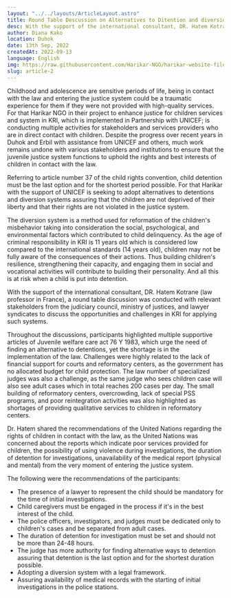 ```yaml
---
layout: "../../layouts/ArticleLayout.astro"
title: Round Table Descussion on Alternatives to Ditention and diversion System.
desc: With the support of the international consultant, DR. Hatem Kotrane (law professor in France), a round table discussion was conducted with relevant stakeholders from the judiciary council, ministry of justices, and lawyer syndicates to discuss the opportunities and challenges in KRI for applying such systems.
author: Diana Kako
location: Duhok
date: 13th Sep, 2022
createdAt: 2022-09-13
language: English
img: https://raw.githubusercontent.com/Harikar-NGO/harikar-website-files/main/articles/article-2/Dr-Hatim-sharing-good-practices-of-Tunisia-and-France.opti.webp
slug: article-2
---
```


Childhood and adolescence are sensitive periods of life, being in
contact with the law and entering the justice system could be a
traumatic experience for them if they were not provided with
high-quality services. For that Harikar NGO in their project to
enhance justice for children services and system in KRI, which is
implemented in Partnership with UNICEF; is conducting multiple
activities for stakeholders and services providers who are in direct
contact with children. Despite the progress over recent years in Duhok
and Erbil with assistance from UNICEF and others, much work remains
undone with various stakeholders and institutions to ensure that the
juvenile justice system functions to uphold the rights and best
interests of children in contact with the law.

Referring to article number 37 of the child rights convention, child
detention must be the last option and for the shortest period
possible. For that Harikar with the support of UNICEF is seeking to
adopt alternatives to detentions and diversion systems assuring that
the children are not deprived of their liberty and that their rights
are not violated in the justice system.

The diversion system is a method used for reformation of the
children's misbehavior taking into consideration the social,
psychological, and environmental factors which contributed to child
delinquency. As the age of criminal responsibility in KRI is 11 years
old which is considered low compared to the international standards
(14 years old), children may not be fully aware of the consequences of
their actions. Thus building children's resilience, strengthening
their capacity, and engaging them in social and vocational activities
will contribute to building their personality. And all this is at risk
when a child is put into detention.

With the support of the international consultant, DR. Hatem Kotrane
(law professor in France), a round table discussion was conducted with
relevant stakeholders from the judiciary council, ministry of
justices, and lawyer syndicates to discuss the opportunities and
challenges in KRI for applying such systems.

Throughout the discussions, participants highlighted multiple
supportive articles of Juvenile welfare care act 76 Y 1983, which urge
the need of finding an alternative to detentions, yet the shortage is
in the implementation of the law. Challenges were highly related to
the lack of financial support for courts and reformatory centers, as
the government has no allocated budget for child protection. The law
number of specialized judges was also a challenge, as the same judge
who sees children case will also see adult cases which in total
reaches 200 cases per day. The small building of reformatory centers,
overcrowding, lack of special PSS programs, and poor reintegration
activities was also highlighted as shortages of providing qualitative
services to children in reformatory centers.

Dr. Hatem shared the recommendations of the United Nations regarding
the rights of children in contact with the law, as the United Nations
was concerned about the reports which indicate poor services provided
for children, the possibility of using violence during investigations,
the duration of detention for investigations, unavailability of the
medical report (physical and mental) from the very moment of entering
the justice system.

The following were the recommendations of the participants:

- The presence of a lawyer to represent the child should be mandatory for the time of initial investigations.
- Child caregivers must be engaged in the process if it's in the best interest of the child.
- The police officers, investigators, and judges must be dedicated only to children's cases and be separated from adult cases.
- The duration of detention for investigation must be set and should not be more than 24-48 hours.
- The judge has more authority for finding alternative ways to detention assuring that detention is the last option and for the shortest duration possible.
- Adopting a diversion system with a legal framework.
- Assuring availability of medical records with the starting of initial investigations in the police stations.

